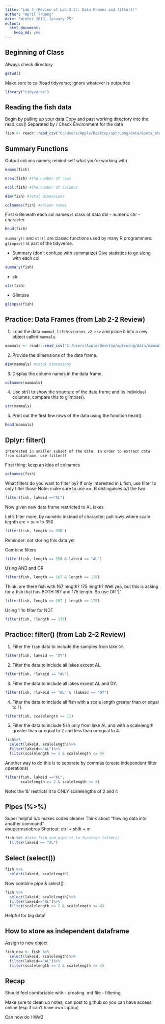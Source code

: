 ```yaml
---
title: "Lab 3 (Review of Lab 2-2): Data Frames and filter()"
author: "April Truong"
date: "Winter 2019, January 25"
output: 
  html_document: 
    keep_md: yes
---
```

 
 
## Beginning of Class

Always check directory
```r
getwd()
```

Make sure to call/load tidyverse; ignore whatever is outputted
```r
library("tidyverse")
```


## Reading the fish data

Begin by pulling up your data
  Copy and past working directory into the read_csv()
  Separated by /
Check Environment for the data
```r
fish <- readr::read_csv("C:/Users/Apple/Desktop/aptruong/data/Gaeta_etal_CLC_data.csv")
```


## Summary Functions

Output column names; remind self what you're working with
```r
names(fish)
```

```r
nrow(fish) #the number of rows
```

```r
ncol(fish) #the number of columns
```

```r
dim(fish) #total dimensions
```

```r
colnames(fish) #column names
```

First 6 
Beneath each col names is class of data 
    dbl - numeric
    chr - character
    
```r
head(fish)
```

`summary()` and `str()` are classic functions used by many R programmers. `glimpse()` is part of the tidyverse.

- Summary (don't confuse with summarize)
  Give statistics to go along with each col
```r
summary(fish)
```

- str
```r
str(fish)
```

- Glimpse
```r
glimpse(fish)
```

## Practice: Data Frames (from Lab 2-2 Review)

1. Load the data `mammal_lifehistories_v2.csv` and place it into a new object called `mammals`.
```r
mammals <- readr::read_csv("C:/Users/Apple/Desktop/aptruong/data/mammal_lifehistories_v2.csv")

```

2. Provide the dimensions of the data frame.
```r
dim(mammals) #total dimensions
```

3. Display the column names in the data frame. 
```r
colnames(mammals)
```

4. Use str() to show the structure of the data frame and its individual columns; compare this to glimpse(). 
```r
str(mammals)
```

5. Print out the first few rows of the data using the function head().  
```r
head(mammals)
```


## Dplyr: filter()

    Interested in smaller subset of the data. In order to extract data from dataframe, use filter()

First thing: keep an idea of colnames
```r
colnames(fish)
```

What filters do you want to filter by? 
If only interested in L fish, use filter to only filter those
    Note: make sure to use ==, R distinguises b/t the two
```r
filter(fish, lakeid =="AL")
```
Now given new data frame restricted to AL lakes

Let's filter more, by numeric instead of character: pull rows where scale legnth are > or = to 350
```r
filter(fish, length >= 350 )
```
Reminder: not storing this data yet

Combine filters
```r
filter(fish, length == 350 & lakeid == "AL")
```

Using AND and OR
```r
filter(fish, length == 167 & length == 175)
```
Think: are there fish with 167 length? 175 length? Well yea, but this is asking for a fish that has BOTH 167 and 175 length. So use OR '|'
```r
filter(fish, length == 167 | length == 175)
```

Using '!'to filter for NOT
```r
filter(fish, !length == 175)
```


## Practice: filter() (from Lab 2-2 Review)

1. Filter the `fish` data to include the samples from lake `DY`.
```r
filter(fish, lakeid == "DY")
```

2. Filter the data to include all lakes except AL.
```r
filter(fish, !lakeid == "AL")
```

3. Filter the data to include all lakes except AL and DY.
```r
filter(fish, !lakeid == "AL" & !lakeid == "DY")
```

4. Filter the data to include all fish with a scale length greater than or equal to 11.
```r
filter(fish, scalelength >= 11)
```

5. Filter the data to include fish only from lake AL and with a scalelength greater than or equal to 2 and less than or equal to 4.
```r
fish%>%
  select(lakeid, scalelength)%>%
  filter(lakeid=="AL")%>%
  filter(scalelength >= 2 & scalelength <= 4)
```

Another way to do this is to separate by commas (create independent filter operations)
```r
filter(fish, lakeid =="AL",
       scalelength >= 2 & scalelength <= 4)
```
Note: the '&' restricts it to ONLY scalelengths of 2 and 4


## Pipes (%>%)
  Super helpful b/c makes codes cleaner
  Think about "flowing data into another command"     
    #supermariobros
  Shortcut: ctrl + shift + m

```r
fish %>% #take fish and pipe it to function filter()
  filter(lakeid == "AL")

```

## Select (select())
```r
fish %>% 
  select(lakeid, scalelength)
```
Now combine pipe & select()
```r
fish %>%
  select(lakeid, scalelength)%>%
  filter(lakeid=="AL")%>%
  filter(scalelength >= 2 & scalelength <= 4)
```
Helpful for big data!

## How  to store as independent dataframe
  Assign to new object
```r
fish_new <- fish %>%
  select(lakeid, scalelength)%>%
  filter(lakeid=="AL")%>%
  filter(scalelength >= 2 & scalelength <= 4)
```



## Recap

Should feel comfortable with 
  - creating .md file
  - filtering
  
Make sure to clean up notes, can post to github so you can have access online (esp if can't have own laptop)
  
Can now do HW#2








